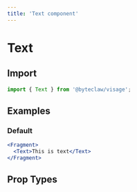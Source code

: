 ```yaml
---
title: 'Text component'
---
```


# Text

## Import

```js transpile=false
import { Text } from '@byteclaw/visage';
```

## Examples

### Default

```jsx live
<Fragment>
  <Text>This is text</Text>
</Fragment>
```

## Prop Types

<PropTypes component="Text" />
